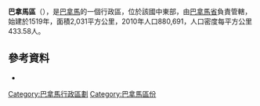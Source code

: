 '''巴拿馬區'''（{{lang-es|Distrito de Panamá}}），是[[巴拿馬|巴拿馬]]的一個行政區，位於該國中東部，由[[巴拿馬省|巴拿馬省]]負責管轄，始建於1519年，面積2,031平方公里，2010年人口880,691，人口密度每平方公里433.58人。

{{Coord|8|59|N|79|31|W|display=title}}

==參考資料==
*{{cite web|url=http://www.statoids.com/ypa.html|title=Districts of Panama|publisher=Statoids|accessdate=September 23, 2014|archive-date=2011-09-29|archive-url=https://web.archive.org/web/20110929221316/http://www.statoids.com/ypa.html|dead-url=no}}

{{巴拿馬區份}}

{{Panama Province}}

[[Category:巴拿馬行政區劃|Category:巴拿馬行政區劃]]
[[Category:巴拿馬區份|Category:巴拿馬區份]]


{{Panama-geo-stub}}